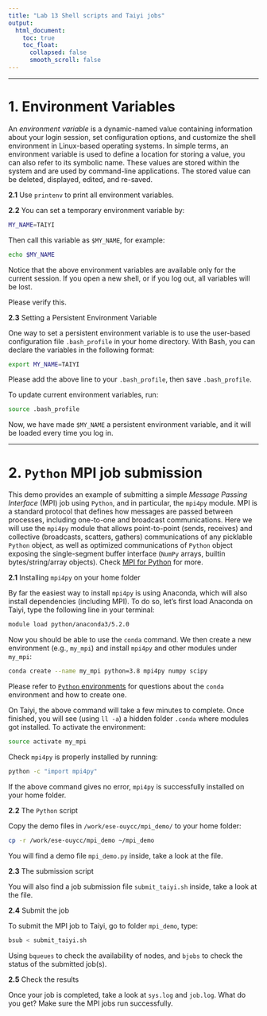 ---
title: "Lab 13 Shell scripts and Taiyi jobs"
output:
  html_document:
    toc: true
    toc_float:
      collapsed: false
      smooth_scroll: false
---

***

# 1. Environment Variables

An *environment variable* is a dynamic-named value containing information about your login session, set configuration options, and customize the shell environment in Linux-based operating systems. In simple terms, an environment variable is used to define a location for storing a value, you can also refer to its symbolic name. These values are stored within the system and are used by command-line applications. The stored value can be deleted, displayed, edited, and re-saved.

**2.1** Use `printenv` to print all environment variables.

**2.2** You can set a temporary environment variable by:

```{bash, eval=F}
MY_NAME=TAIYI
```

Then call this variable as `$MY_NAME`, for example:

```{bash, eval=F}
echo $MY_NAME
```

Notice that the above environment variables are available only for the current session. If you open a new shell, or if you log out, all variables will be lost. 

Please verify this.

**2.3** Setting a Persistent Environment Variable

One way to set a persistent environment variable is to use the user-based configuration file `.bash_profile` in your home directory. With Bash, you can declare the variables in the following format:

```{bash, eval=F}
export MY_NAME=TAIYI
```

Please add the above line to your `.bash_profile`, then save `.bash_profile`.

To update current environment variables, run:

```{bash, eval=F}
source .bash_profile
```

Now, we have made `$MY_NAME` a persistent environment variable, and it will be loaded every time you log in.  

***

# 2. `Python` MPI job submission

This demo provides an example of submitting a simple *Message Passing Interface* (MPI) job using `Python`, and in particular, the `mpi4py` module. MPI is a standard protocol that defines how messages are passed between processes, including one-to-one and broadcast communications. Here we will use the `mpi4py` module that allows point-to-point (sends, receives) and collective (broadcasts, scatters, gathers) communications of any picklable `Python` object, as well as optimized communications of `Python` object exposing the single-segment buffer interface (`NumPy` arrays, builtin bytes/string/array objects). Check [MPI for Python](https://mpi4py.readthedocs.io/en/stable/) for more.

**2.1** Installing `mpi4py` on your home folder

By far the easiest way to install `mpi4py` is using Anaconda, which will also install dependencies (including MPI). To do so, let's first load Anaconda on Taiyi, type the following line in your terminal:

```{bash, eval=F}
module load python/anaconda3/5.2.0
```

Now you should be able to use the `conda` command. We then create a new environment (e.g., `my_mpi`) and install `mpi4py` and other modules under `my_mpi`:

```{bash, eval=F}
conda create --name my_mpi python=3.8 mpi4py numpy scipy
```

Please refer to [`Python` environments](https://zhu-group.github.io/ese5023/Section_11.html#Python_environments) for questions about the `conda` environment and how to create one.

On Taiyi, the above command will take a few minutes to complete. Once finished, you will see (using `ll -a`) a hidden folder `.conda` where modules got installed. To activate the environment:

```{bash, eval=F}
source activate my_mpi
```

Check `mpi4py` is properly installed by running:

```{bash, eval=F}
python -c "import mpi4py"
```

If the above command gives no error, `mpi4py` is successfully installed on your home folder.

**2.2** The `Python` script

Copy the demo files in `/work/ese-ouycc/mpi_demo/` to your home folder:

```{bash, eval=F}
cp -r /work/ese-ouycc/mpi_demo ~/mpi_demo
```

You will find a demo file `mpi_demo.py` inside, take a look at the file. 

**2.3** The submission script

You will also find a job submission file `submit_taiyi.sh` inside, take a look at the file. 

**2.4** Submit the job

To submit the MPI job to Taiyi, go to folder `mpi_demo`, type:

```{bash, eval=F}
bsub < submit_taiyi.sh
```

Using `bqueues` to check the availability of nodes, and `bjobs` to check the status of the submitted job(s).

**2.5** Check the results

Once your job is completed, take a look at `sys.log` and `job.log`. What do you get? Make sure the MPI jobs run successfully.